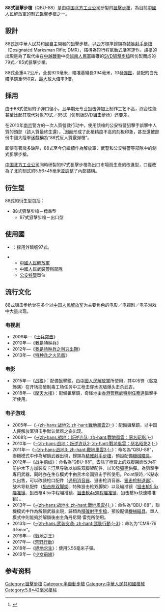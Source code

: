 {{noteTA
|G1=軍事
|G2=長度單位
|G3=Firearms
|G4=Movie
|G5=TV
|G6=Game
}}
{{Infobox Weapon
|name= QBU-88式5.8毫米狙击步枪
|image= File:Rifle Type88.jpg
|image_size= 300px
|caption= QBU-88
|origin={{PRC}}
|type= [[狙击步枪|狙击步枪]]／[[精確射手步槍|特等射手步槍]]
<!-- Type selection -->
|is_ranged=yes
|is_bladed=
|is_explosive=
|is_artillery=
|is_vehicle=
<!-- Service history -->
|service= 1988年—
|used_by=[[中国人民解放军|中国人民解放军]]，[[中国人民武装警察部队|中国人民武装警察部队]]
|wars= 
<!-- Production history -->
|designer= 
|design_date=
|manufacturer=[[中国北方工业公司|中国北方工业公司]]
|production_date=
|number= 
|variants=97式
<!-- General specifications -->
|weight= 4.1公斤
|length= 920毫米
|part_length= 640毫米
|crew=
<!-- Ranged weapon specifications --> 
|cartridge= [[5.8×42mm|5.8×42毫米]]； [[5.56×45mm_NATO|5.56×45毫米NATO]]（KBU-97A出口型）
|caliber=
|action= [[气动式|短行程導氣式活塞]]，[[轉拴式槍栓|轉拴式槍栓]]
|mode= 半自動
|rate= 
|velocity= 
|range= 500—1000米
|max_range= 
|feed= 10發[[彈匣|彈匣]]
|sights= 3-9x40，6-24x44 [[瞄准镜|瞄准镜]]<br/>備用[[機械瞄具|機械瞄具]]
<!-- Artillery specifications -->
|breech=
|recoil=
|carriage=
|elevation=
|traverse=
<!-- Bladed weapon specifications --> 
|blade_type=
|hilt_type=
|head_type=
|haft_type=
<!-- Explosive specifications --> 
|diameter=
|filling=
|filling_weight=
|detonation=
|yield=
}}
'''88式狙擊步槍'''（QBU-88）是由[[中国北方工业公司|中国北方工业公司]]研製的[[狙擊步槍|狙擊步槍]]，為目前[[中國人民解放軍|中國人民解放軍]]的制式狙擊步槍之一。

== 設計 ==
88式是中華人民共和國自主開發的狙擊步槍，以西方標準歸類為[[精確射手步槍|特等射手步槍]]（Designated Marksman Rifle; DMR），結構為短行程氣動式活塞運作。該槍的出現是為了取代由在[[中越戰爭|中越戰爭]]中從[[越南人民軍|越南人民軍]]繳獲的[[SVD狙擊步槍|SVD狙擊步槍]]所仿製而成的79式／85式狙擊步槍。

88式全重4.2公斤，全長920毫米，瞄准基綫長394毫米，10發[[彈匣|彈匣]]，装配的白光瞄準鏡重650克，最大放大倍率9倍。

== 採用 ==
由于88式使用的子弹口径小，且早期无专业狙击弹加上制作工艺不高，综合性能甚至比起其取代对象79式／85式（仿制版[[SVD狙擊步槍|SVD狙击步枪]]）还要差。

在2010年[[南京|南京]]警方的一次人質營救行动中，使用該槍的公安特警狙擊手誤擊中人質的頭部（該人質最終生還），<ref>{{cite web|url=http://legal.people.com.cn/GB/15568178.html|title=南京公安局向家属致歉 称人质劫匪被同一枪击中|date=2 September 2010|website=人民网|publisher=京华时报|access-date=15 June 2020|archive-date=2020-06-15|archive-url=https://web.archive.org/web/20200615181353/http://legal.people.com.cn/GB/15568178.html|dead-url=yes}}</ref>因而形成了此槍精度不高的刻板印象，甚至還被部份中國大陸軍迷戲稱為“88式反人質霰彈槍”。

即使有著諸多缺陷，88式至今仍繼續作為解放軍、武警和公安特警等部隊中的制式狙擊步槍。

[[中国北方工业公司|中国北方工业公司]]同時研製的97式狙擊步槍為出口市場而生產的改進型，口徑改為了北約制式的5.56×45毫米並調整了內部結構。

== 衍生型 ==
88式的衍生型包括：
* 88式狙擊步槍－標準型
** 97式狙擊步槍－出口型

== 使用國 ==
*{{flag|Cambodia}}：採用外銷版97式。
*{{flag|PRC}}
** [[中國人民解放軍|中國人民解放軍]]
** [[中國人民武裝警察部隊|中國人民武裝警察部隊]]
** [[中華人民共和國人民警察|公安]][[特種警察|特警]]單位

== 流行文化 ==
88式狙击步枪曾在多个以[[中国人民解放军|中国人民解放军]]为主要角色的电影／电视剧／电子游戏中大量出现。

=== 电视剧 ===
* 2006年—《[[士兵突击|士兵突击]]》
* 2010年—《[[我是特种兵|我是特种兵]]》
* 2012年—《[[我是特种兵之利刃出鞘|我是特种兵之利刃出鞘]]》
* 2013年—《[[特种兵之火凤凰|特种兵之火凤凰]]》

=== 电影 ===
* 2015年—《[[战狼|战狼]]》：配備狙擊鏡，由[[中國人民解放軍|中國人民解放軍]]所使用，其中冷锋（[[吳京_(演員)|吳京]]飾演）在开场捣破制毒工场任务中三枪击穿水泥墙爆头击杀武吉。
* 2018年—《[[摩天大樓_(2018年電影)|摩天大樓]]》：配備狙擊鏡，奇怪地由[[香港警務處|香港警務處]][[特別任務連|特別任務連]]狙擊手所使用。

=== 电子游戏 ===
* 2005年—《[[战地2|-{zh-hans:战地2; zh-hant:戰地風雲2}-]]》：配備狙擊鏡，以中国人民解放军狙击手默认武器之姿出现。
* 2008年—《[[战地：叛逆连队|-{zh-hans:战地：叛逆连队; zh-hant:戰地風雲：惡名昭彰;}-]]》
* 2010年—《[[战地：叛逆连队2|-{zh-hans:战地：叛逆连队2; zh-hant:戰地風雲：惡名昭彰2;}-]]》
* 2011年—《[[战地3|-{zh-hans:战地3; zh-hant:戰地風雲3;}-]]》：命名為“QBU-88”，聯機模式中作為解鎖武器出現，歸類為[[精確射手步槍|精確射手步槍]]，預設配備[[機械瞄具|機械瞄具]]。
* 2012年—《[[战争前线|战争前线]]》：命名為“QBU-88”，去除了枪管上的双脚架而改为在前护木下方加装皮卡汀尼导轨以加装双脚架配件，以10發[[彈匣|彈匣]]供彈。為狙擊手專用武器，同时亦在生存模式中由黑木帝国狙击手所使用。Point限時／K點永久出售，可以改装枪口配件（[[抑制器|通用消音器]]、狙击枪消音器、[[炮口制动器|狙击枪制退器]]）、战术导轨配件（[[两脚架|狙击枪双脚架]]、特殊狙击枪双脚架）以及瞄准镜（[[瞄准镜|狙击枪5.5x瞄准镜]]、狙击枪4.5x中程瞄准镜、[[Trijicon_TR20瞄准镜|狙击枪4x短程瞄准镜]]、狙击槍5x快速瞄准镜）。
* 2013年—《[[战地4|-{zh-hans:战地4; zh-hant:戰地風雲4}-]]》：命名為“QBU-88”，聯機模式中作為解鎖武器出現，歸類為[[精確射手步槍|精確射手步槍]]，預設配備[[機械瞄具|機械瞄具]]。單人模式中則能夠於解鎖後由主角丹尼爾·雷克所使用。
* 2013年—《[[武装突袭3|-{zh-hans:武装突袭; zh-hant:武裝行動;}-3]]》：命名为“CMR-76 6.5mm”。
* 2016年—《[[戰地之王|戰地之王]]》
* 2017年—《[[荒野行動|荒野行動]]》                  
* 2018年—《[[絕地求生|絕地求生]]》：使用5.56毫米子彈。
* 2019年—《[[少女前線|少女前線]]》

== 参考资料 ==
{{reflist}}

{{犢牛式槍械}}
{{中国人民解放军现役单兵武器及弹药}}

[[Category:狙擊步槍|Category:狙擊步槍]]
[[Category:半自動步槍|Category:半自動步槍]]
[[Category:中華人民共和國槍械|Category:中華人民共和國槍械]]
[[Category:5.8×42毫米槍械|Category:5.8×42毫米槍械]]